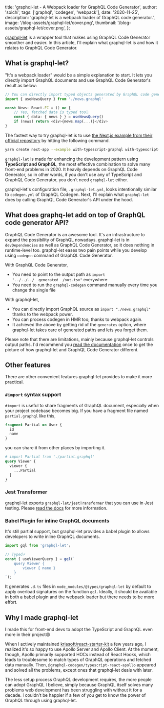 
  title: 'graphql-let - A Webpack loader for GraphQL Code Generator',
  author: 'soichi',
  tags: ['graphql', 'codegen', 'webpack'],
  date: '2020-11-25',
  description: 'graphql-let is a webpack loader of GraphQL code generator.',
  image: '/blog-assets/graphql-let/cover.png',
  thumbnail: '/blog-assets/graphql-let/cover.png',
};


[graphql-let](https://github.com/piglovesyou/graphql-let) is a wrapper tool that makes using GraphQL Code Generator smoother and easier. In this article, I'll explain what graphql-let is and how it relates to GraphQL Code Generator.

## What is graphql-let?

"It's a webpack loader" would be a simple explanation to start. It lets you directly import GraphQL documents and use GraphQL Code Generator's result as below:

```typescript jsx
// You can directly import typed objects generated by GraphQL code generator⚡️
import { useNewsQuery } from './news.graphql'

const News: React.FC = () => {
    // Yes, fetched data is typed too💪
    const { data: { news } } = useNewsQuery()
    if (news) return <div>{news.map(...)}</div>
}
```

The fastest way to try graphql-let is to use [the Next.js example from their official repository](https://github.com/vercel/next.js/tree/canary/examples/with-typescript-graphql) by hitting the following command.

```bash
yarn create next-app --example with-typescript-graphql with-typescript-graphql-app
```

`graphql-let` is made for enhancing the development pattern using **TypeScript and GraphQL**, the most effective combination to solve many front-end problems in 2020. It heavily depends on GraphQL Code Generator, so in other words, if you don't use any of TypeScript and GraphQL Code Generator, you don't need `graphql-let` either.

graphql-let's configuration file, `.graphql-let.yml`, looks intentionally similar to `codegen.yml` of GraphQL Codegen. Next, I'll explain what `graphql-let` does by calling GraphQL Code Generator's API under the hood.

## What does graphq-let add on top of GraphQL code generator API?

GraphQL Code Generator is an awesome tool. It's an infrastructure to expand the possibility of GraphQL nowadays. graphql-let is in `devDependencies` as well as GraphQL Code Generator, so it does nothing in runtime-level too. graphql-let eases two pain points while you develop using `codegen` command of GraphQL Code Generator.

With GraphQL Code Generator,

- You need to point to the output path as `import "../../../__generated__/out.tsx"` everywhere
- You need to run the `graphql-codegen` command manually every time you change the single file

With graphql-let,

- You can directly import GraphQL source as `import "./news.graphql"` thanks to the webpack power.
- You can process codegen in HMR too, thanks to webpack again.
- It achieved the above by getting rid of the `generates` option, where graphql-let takes care of generated paths and lets you forget them.

Please note that there are limitations, mainly because graphql-let controls output paths. I'd recommend you [read the documentation](https://github.com/piglovesyou/graphql-let/#configuration-is-compatible-with-codegenyml-except) once to get the picture of how graphql-let and GraphQL Code Generator different.

## Other features

There are other convenient features graphql-let provides to make it more practical.

### `#import` syntax support

`#import` is useful to share fragments of GraphQL document, especially when your project codebase becomes big. If you have a fragment file named `partial.graphql` like this,

```graphql
fragment Partial on User {
  id
  name
}
```

you can share it from other places by importing it.

```graphql
# import Partial from './partial.graphql'
query Viewer {
  viewer {
    ...Partial
  }
}
```

### Jest Transformer

graphql-let exports `graphql-let/jestTransformer` that you can use in Jest testing. Please [read the docs](https://github.com/piglovesyou/graphql-let/#jest-transformer) for more information.

### Babel Plugin for inline GraphQL documents

It's still partial support, but graphql-let provides a babel plugin to allows developers to write inline GraphQL documents.

```typescript jsx
import gql from 'graphql-let';

// Typed️⚡️
const { useViewerQuery } = gql(`
    query Viewer {
        viewer { name }
    }
`);
```

It generates `.d.ts` files in `node_modules/@types/graphql-let` by default to apply overload signatures on the function `gql`. Ideally, it should be available in both a babel plugin and the webpack loader but there needs to be more effort.

## Why I made graphql-let

I made this for front-end devs to adopt the TypeScript and GraphQL even more in their project😄

When I actively maintained [kriasoft/react-starter-kit](https://github.com/kriasoft/react-starter-kit) a few years ago, I realized it's so happy to use Apollo Server and Apollo Client. At the moment, though, Apollo primarily supported HOCs instead of React Hooks, which leads to troublesome to match types of GraphQL operations and fetched data manually. Then, `@graphql-codegen/typescript-react-apollo` appeared and solved all the problems, except ones that graphql-let deals with later.

The less setup process GraphQL development requires, the more people can adopt GraphQL I believe, simply because GraphQL itself solves many problems web development has been struggling with without it for a decade. I couldn't be happier if a few of you get to know the power of GraphQL through using graphql-let.

